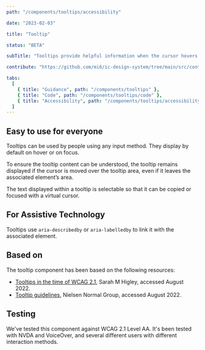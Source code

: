 ```yaml
---
path: "/components/tooltips/accessibility"

date: "2023-02-03"

title: "Tooltip"

status: "BETA"

subTitle: "Tooltips provide helpful information when the cursor hovers over an element or when focus is applied."

contribute: "https://github.com/mi6/ic-design-system/tree/main/src/content/structured/components/tooltips"

tabs:
  [
    { title: "Guidance", path: "/components/tooltips" },
    { title: "Code", path: "/components/tooltips/code" },
    { title: "Accessibility", path: "/components/tooltips/accessibility" },
  ]
---
```


## Easy to use for everyone

Tooltips can be used by people using any input method. They display by default on hover or on focus.

To ensure the tooltip content can be understood, the tooltip remains displayed if the cursor is moved over the tooltip area, even if it leaves the associated element’s area.

The text displayed within a tooltip is selectable so that it can be copied or focused with a virtual cursor.

## For Assistive Technology

Tooltips use `aria-describedby` or `aria-labelledby` to link it with the associated element.

## Based on

The tooltip component has been based on the following resources:

- [Tooltips in the time of WCAG 2.1](https://sarahmhigley.com/writing/tooltips-in-wcag-21/), Sarah M Higley, accessed August 2022.
- [Tooltip guidelines](https://www.nngroup.com/articles/tooltip-guidelines/), Nielsen Normal Group, accessed August 2022.

## Testing

We've tested this component against WCAG 2.1 Level AA. It's been tested with NVDA and VoiceOver, and several different users with different interaction methods.
